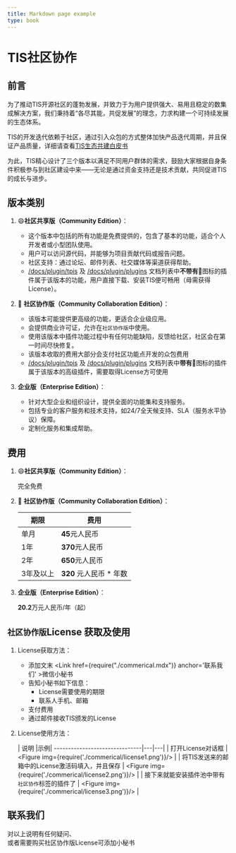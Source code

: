 ```yaml
---
title: Markdown page example
type: book
---
```


# TIS社区协作

## 前言
为了推动TIS开源社区的蓬勃发展，并致力于为用户提供强大、易用且稳定的数集成解决方案，我们秉持着“各尽其能，共促发展”的理念，力求构建一个可持续发展的生态体系。

TIS的开发迭代依赖于社区，通过引入众包的方式整体加快产品迭代周期，并且保证产品质量，详细请查看[TIS生态共建白皮书](docs/next/co-construction/)

为此，TIS精心设计了三个版本以满足不同用户群体的需求，鼓励大家根据自身条件积极参与到社区建设中来——无论是通过资金支持还是技术贡献，共同促进TIS的成长与进步。


## 版本类别

1. :smile:**社区共享版（Community Edition）**：
    - 这个版本中包括的所有功能是免费提供的，包含了基本的功能，适合个人开发者或小型团队使用。
    - 用户可以访问源代码，并能够为项目贡献代码或报告问题。
    - 社区支持：通过论坛、邮件列表、社交媒体等渠道获得帮助。
   - [/docs/plugin/tpis](docs/plugin/tpis) 及 [/docs/plugin/plugins](docs/plugin/plugins) 文档列表中**不带有**:closed_lock_with_key:图标的插件属于该版本的功能，用户直接下载、安装TIS便可畅用（毋需获得License）。

2. :closed_lock_with_key: **社区协作版（Community Collaboration Edition）**：
    - 该版本可能提供更高级的功能，更适合企业级应用。
    - 会提供商业许可证，允许在`社区协作版`中使用。
    - 使用该版本中插件功能过程中有任何功能缺陷，反馈给社区，社区会在第一时间尽快修复。
    - 该版本收取的费用大部分会支付社区功能点开发的众包费用
    - [/docs/plugin/tpis](docs/plugin/tpis) 及 [/docs/plugin/plugins](docs/plugin/plugins) 文档列表中**带有**:closed_lock_with_key:图标的插件属于该版本的高级插件，需要取得License方可使用

3. **企业版（Enterprise Edition）**：
    - 针对大型企业和组织设计，提供全面的功能集和支持服务。
    - 包括专业的客户服务和技术支持，如24/7全天候支持、SLA（服务水平协议）保障。
    - 定制化服务和集成帮助。

## 费用

1. :smile:**社区共享版（Community Edition）**：

    完全免费

2. :closed_lock_with_key: **社区协作版（Community Collaboration Edition）**：

   |期限|费用|
   |-|-|
   |单月|**45**元人民币|
   |1年 |**370**元人民币|
   |2年 |**650**元人民币|
   |3年及以上 |**320** 元人民币 * 年数|

3. **企业版（Enterprise Edition）**：
   
   **20.2**万元人民币/年（起）

## `社区协作版`License 获取及使用

1. License获取方法：
   - 添加文末 <Link href={require("./commerical.mdx")} anchor='联系我们' >微信小秘书</Link>
   - 告知小秘书如下信息：
      * License需要使用的期限
      * 联系人手机、邮箱
   - 支付费用
   - 通过邮件接收TIS颁发的License
2. License使用方法：
   
   | 说明                            |示例|
-------------------------------|---|---|
   | 打开License对话框                  | <Figure img={require('./commerical/license1.png')}/> |
   | 将TIS发送来的邮箱中的License激活码填入，并且保存 | <Figure img={require('./commerical/license2.png')}/>  |
   | 接下来就能安装插件池中带有`社区协作`标签的插件了  | <Figure img={require('./commerical/license3.png')}/> |

## 联系我们
<Contact justXiaoMi="true">
对以上说明有任何疑问、<br/>
或者需要购买社区协作版License可添加小秘书
</Contact>
